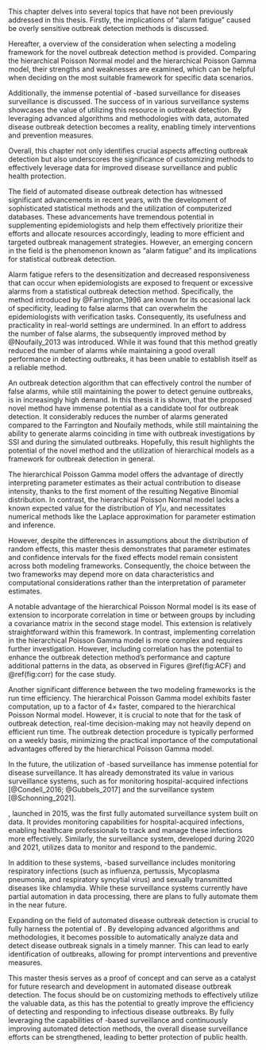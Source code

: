\chapter{Discussion}

This chapter delves into several topics that have not been previously addressed in this thesis. Firstly, the implications of "alarm fatigue" caused be overly sensitive outbreak detection methods is discussed. 

Hereafter, a overview of the consideration when selecting a modeling framework for the novel outbreak detection method is provided. Comparing the hierarchical Poisson Normal model and the hierarchical Poisson Gamma model, their strengths and weaknesses are examined, which can be helpful when deciding on the most suitable framework for specific data scenarios.

Additionally, the immense potential of \gls{MiBa}-based surveillance for diseases surveillance is discussed. The success of \gls{MiBa} in various surveillance systems showcases the value of utilizing this resource in outbreak detection. By leveraging advanced algorithms and methodologies with \gls{MiBa} data, automated disease outbreak detection becomes a reality, enabling timely interventions and prevention measures.

Overall, this chapter not only identifies crucial aspects affecting outbreak detection but also underscores the significance of customizing methods to effectively leverage \gls{MiBa} data for improved disease surveillance and public health protection.

\section{Alarm fatigue and the implications for outbreak detection}

The field of automated disease outbreak detection has witnessed significant advancements in recent years, with the development of sophisticated statistical methods and the utilization of computerized databases. These advancements have tremendous potential in supplementing epidemiologists and help them effectively prioritize their efforts and allocate resources accordingly, leading to more efficient and targeted outbreak management strategies. However, an emerging concern in the field is the phenomenon known as "alarm fatigue" and its implications for statistical outbreak detection.

Alarm fatigue refers to the desensitization and decreased responsiveness that can occur when epidemiologists are exposed to frequent or excessive alarms from a statistical outbreak detection method. Specifically, the method introduced by @Farrington_1996 are known for its occasional lack of specificity, leading to false alarms that can overwhelm the epidemiologists with verification tasks. Consequently, its usefulness and practicality in real-world settings are undermined. In an effort to address the number of false alarms, the subsequently improved method by @Noufaily_2013 was introduced. While it was found that this method greatly reduced the number of alarms while maintaining a good overall performance in detecting outbreaks, it has been unable to establish itself as a reliable method. 

An outbreak detection algorithm that can effectively control the number of false alarms, while still maintaining the power to detect genuine outbreaks, is in increasingly high demand. In this thesis it is shown, that the proposed novel method have immense potential as a candidate tool for outbreak detection. It considerably reduces the number of alarms generated compared to the Farrington and Noufaily methods, while still maintaining the ability to generate alarms coinciding in time with outbreak investigations by SSI and during the simulated outbreaks. Hopefully, this result highlights the potential of the novel method and the utilization of hierarchical models as a framework for outbreak detection in general.

\section{For and against for the two modeling frameworks in the novel method}

The hierarchical Poisson Gamma model offers the advantage of directly interpreting parameter estimates as their actual contribution to disease intensity, thanks to the first moment of the resulting Negative Binomial distribution. In contrast, the hierarchical Poisson Normal model lacks a known expected value for the distribution of $Y|u$, and necessitates numerical methods like the Laplace approximation for parameter estimation and inference.

However, despite the differences in assumptions about the distribution of random effects, this master thesis demonstrates that parameter estimates and confidence intervals for the fixed effects model remain consistent across both modeling frameworks. Consequently, the choice between the two frameworks may depend more on data characteristics and computational considerations rather than the interpretation of parameter estimates.

A notable advantage of the hierarchical Poisson Normal model is its ease of extension to incorporate correlation in time or between groups by including a covariance matrix in the second stage model. This extension is relatively straightforward within this framework. In contrast, implementing correlation in the hierarchical Poisson Gamma model is more complex and requires further investigation. However, including correlation has the potential to enhance the outbreak detection method's performance and capture additional patterns in the data, as observed in Figures \@ref(fig:ACF) and \@ref(fig:corr) for the \gls{STEC} case study.

Another significant difference between the two modeling frameworks is the run time efficiency. The hierarchical Poisson Gamma model exhibits faster computation, up to a factor of $4\times$ faster, compared to the hierarchical Poisson Normal model. However, it is crucial to note that for the task of outbreak detection, real-time decision-making may not heavily depend on efficient run time. The outbreak detection procedure is typically performed on a weekly basis, minimizing the practical importance of the computational advantages offered by the hierarchical Poisson Gamma model.

\section{Harnessing the potential of MiBa}

In the future, the utilization of \gls{MiBa}-based surveillance has immense potential for disease surveillance. It has already demonstrated its value in various surveillance systems, such as \gls{HAIBA} for monitoring hospital-acquired infections [@Condell_2016; @Gubbels_2017] and the \gls{COVID-19} surveillance system [@Schonning_2021].

\gls{HAIBA}, launched in 2015, was the first fully automated surveillance system built on \gls{MiBa} data. It provides monitoring capabilities for hospital-acquired infections, enabling healthcare professionals to track and manage these infections more effectively. Similarly, the \gls{COVID-19} surveillance system, developed during 2020 and 2021, utilizes \gls{MiBa} data to monitor and respond to the \gls{COVID-19} pandemic.

In addition to these systems, \gls{MiBa}-based surveillance includes monitoring respiratory infections (such as influenza, pertussis, Mycoplasma pneumonia, and respiratory syncytial virus) and sexually transmitted diseases like chlamydia. While these surveillance systems currently have partial automation in data processing, there are plans to fully automate them in the near future.

Expanding on the field of automated disease outbreak detection is crucial to fully harness the potential of \gls{MiBa}. By developing advanced algorithms and methodologies, it becomes possible to automatically analyze \gls{MiBa} data and detect disease outbreak signals in a timely manner. This can lead to early identification of outbreaks, allowing for prompt interventions and preventive measures.

This master thesis serves as a proof of concept and can serve as a catalyst for future research and development in automated disease outbreak detection. The focus should be on customizing methods to effectively utilize the valuable \gls{MiBa} data, as this has the potential to greatly improve the efficiency of detecting and responding to infectious disease outbreaks. By fully leveraging the capabilities of \gls{MiBa}-based surveillance and continuously improving automated detection methods, the overall disease surveillance efforts can be strengthened, leading to better protection of public health.

\cleardoublepage